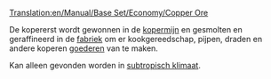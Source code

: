[[Translation:en/Manual/Base Set/Economy/Copper Ore]]

{{nl/Vracht|name=Kopererts
|image=Copperoremine.png
|geproduceerd=[[nl/Manual/Base Set/Economy/Kopermijn|Kopermijn]]
|geaccepteerd=[[nl/Manual/Base Set/Economy/Fabriek|Fabriek]]
}}
De kopererst wordt gewonnen in de [[nl/Manual/Base Set/Economy/Kopermijn|kopermijn]] en gesmolten en geraffineerd in de [[nl/Manual/Base Set/Economy/Fabriek|fabriek]] om er kookgereedschap, pijpen, draden en andere koperen [[nl/goederen|goederen]] van te maken.

Kan alleen gevonden worden in [[nl/Manual/Klimaat#Subtropisch|subtropisch klimaat]].